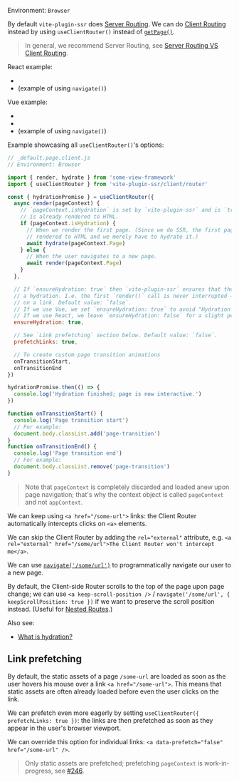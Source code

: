 
Environment: `Browser`

By default `vite-plugin-ssr` does [Server Routing](/SR-vs-CR#server-routing).
We can do [Client Routing](/SR-vs-CR#client-routing) instead by using `useClientRouter()` instead of [`getPage()`](/getPage).

> In general, we recommend Server Routing, see [Server Routing VS Client Routing](/SR-vs-CR).

React example:
 - <RepoLink path='/examples/react-full/renderer/_default.page.client.tsx' />
 - <RepoLink path='/examples/react-full/pages/index.page.tsx' /> (example of using <code>navigate()</code>)

Vue example:
 - <RepoLink path='/examples/vue-full/renderer/_default.page.client.ts' />
 - <RepoLink path='/examples/vue-full/renderer/app.ts' />
 - <RepoLink path='/examples/vue-full/pages/index.page.vue' /> (example of using <code>navigate()</code>)

Example showcasing all `useClientRouter()`'s options:

```js
// _default.page.client.js
// Environment: Browser

import { render, hydrate } from 'some-view-framework'
import { useClientRouter } from 'vite-plugin-ssr/client/router'

const { hydrationPromise } = useClientRouter({
  async render(pageContext) {
    // `pageContext.isHydration` is set by `vite-plugin-ssr` and is `true` when the page
    // is already rendered to HTML.
    if (pageContext.isHydration) {
      // When we render the first page. (Since we do SSR, the first page is already
      // rendered to HTML and we merely have to hydrate it.)
      await hydrate(pageContext.Page)
    } else {
      // When the user navigates to a new page.
      await render(pageContext.Page)
    }
  },

  // If `ensureHydration: true` then `vite-plugin-ssr` ensures that the first render is always
  // a hydration. I.e. the first `render()` call is never interrupted — even if the user clicks
  // on a link. Default value: `false`.
  // If we use Vue, we set `ensureHydration: true` to avoid "Hydration Mismatch" errors.
  // If we use React, we leave `ensureHydration: false` for a slight performance boost.
  ensureHydration: true,

  // See `Link prefetching` section below. Default value: `false`.
  prefetchLinks: true,

  // To create custom page transition animations
  onTransitionStart,
  onTransitionEnd
})

hydrationPromise.then(() => {
  console.log('Hydration finished; page is now interactive.')
})

function onTransitionStart() {
  console.log('Page transition start')
  // For example:
  document.body.classList.add('page-transition')
}
function onTransitionEnd() {
  console.log('Page transition end')
  // For example:
  document.body.classList.remove('page-transition')
}
```

> Note that `pageContext` is completely discarded and loaded anew upon page navigation;
> that's why the context object is called `pageContext` and not `appContext`.

We can keep using `<a href="/some-url">` links: the Client Router automatically intercepts clicks on `<a>` elements.

We can skip the Client Router by adding the `rel="external"` attribute, e.g. `<a rel="external" href="/some/url">The Client Router won't intercept me</a>`.

We can use
[`navigate('/some/url')`](/navigate)
to programmatically navigate our user to a new page.

By default, the Client-side Router scrolls to the top of the page upon page change;
we can use `<a keep-scroll-position />` / `navigate('/some/url', { keepScrollPosition: true })`
if we want to preserve the scroll position instead. (Useful for [Nested Routes](/nested-routes).)

Also see:
 - [What is hydration?](/hydration)

## Link prefetching

By default,
the static assets of a page `/some-url` are loaded as soon as the user hovers his mouse over a link `<a href="/some-url">`.
This means that static assets are often already loaded before even the user clicks on the link.

We can prefetch even more eagerly by setting `useClientRouter({ prefetchLinks: true })`: the links are then prefetched as soon as they appear in the user's browser viewport.

We can override this option for individual links: `<a data-prefetch="false" href="/some-url" />`.

> Only static assets are prefetched; prefetching `pageContext` is work-in-progress, see [#246](https://github.com/brillout/vite-plugin-ssr/issues/246).

